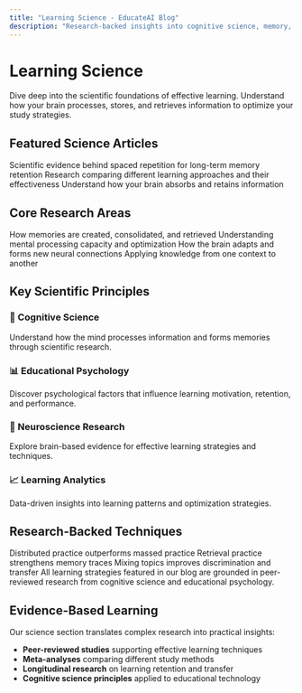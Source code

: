 ```yaml
---
title: "Learning Science - EducateAI Blog"
description: "Research-backed insights into cognitive science, memory, and the psychology of effective learning"
---
```


# Learning Science

Dive deep into the scientific foundations of effective learning. Understand how your brain processes, stores, and retrieves information to optimize your study strategies.

## Featured Science Articles

<CardGroup cols={1}>
  <Card title="Harnessing the Power of Spaced Repetition" href="/blog/science/harnessing-the-power-of-spaced-repetition-for-long-term-retention">
    Scientific evidence behind spaced repetition for long-term memory retention
  </Card>
  
  <Card title="Active Learning vs Passive Learning" href="/blog/science/active-learning-vs-passive-learning-which-is-more-effective-for-retention">
    Research comparing different learning approaches and their effectiveness
  </Card>
  
  <Card title="The Science of Learning" href="/blog/science/the-science-of-learning-understanding-how-your-brain-absorbs-and-retains-information">
    Understand how your brain absorbs and retains information
  </Card>
</CardGroup>

## Core Research Areas

<CardGroup cols={2}>
  <Card title="Memory Formation" icon="brain">
    How memories are created, consolidated, and retrieved
  </Card>
  
  <Card title="Cognitive Load" icon="gauge">
    Understanding mental processing capacity and optimization
  </Card>
  
  <Card title="Neuroplasticity" icon="network-wired">
    How the brain adapts and forms new neural connections
  </Card>
  
  <Card title="Learning Transfer" icon="arrows-left-right">
    Applying knowledge from one context to another
  </Card>
</CardGroup>

## Key Scientific Principles

### 🧬 Cognitive Science
Understand how the mind processes information and forms memories through scientific research.

### 📊 Educational Psychology  
Discover psychological factors that influence learning motivation, retention, and performance.

### 🔬 Neuroscience Research
Explore brain-based evidence for effective learning strategies and techniques.

### 📈 Learning Analytics
Data-driven insights into learning patterns and optimization strategies.

## Research-Backed Techniques

<CardGroup cols={3}>
  <Card title="Spacing Effect" icon="clock-rotate-left">
    Distributed practice outperforms massed practice
  </Card>
  
  <Card title="Testing Effect" icon="file-circle-check">
    Retrieval practice strengthens memory traces
  </Card>
  
  <Card title="Interleaving" icon="shuffle">
    Mixing topics improves discrimination and transfer
  </Card>
</CardGroup>

<Info>
  All learning strategies featured in our blog are grounded in peer-reviewed research from cognitive science and educational psychology.
</Info>

## Evidence-Based Learning

Our science section translates complex research into practical insights:

- **Peer-reviewed studies** supporting effective learning techniques
- **Meta-analyses** comparing different study methods
- **Longitudinal research** on learning retention and transfer
- **Cognitive science principles** applied to educational technology